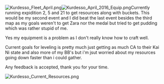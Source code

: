 [[File:Kurdesso_Fleet_April.png|thumb]][[File:Kurdesso_April_2016_Equip.png|thumb]]Currently running expidition 2, 5 and 21 to get resources along with buckets. This would be my second event and I did beat the last event besides the third map as my goals weren't to get Zara nor the medal but tried to get pudding which was rather stupid of me.

Yes my equipment is a problem as I don't really know how to craft well.

Current goals for leveling is pretty much just getting as much CA to their Kai Ni state and also more of my BB's but i'm jsut worried about my resources going down faster than i could gather. 

Any feedback is accepted, thank you for your time.

[[File:Kurdesso_Current_Resources.png|thumb]]<ac_metadata title="Fleet readiness for Spring 2016 Event - Easy/Normal Mode"> </ac_metadata>